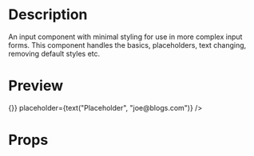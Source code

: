 
<Meta title="Core/CoreInput" component={CoreInput} />

# Description

An input component with minimal styling for use in more complex input forms.
This component handles the basics, placeholders, text changing, removing default styles etc.

# Preview

<Preview>
  <Story name="CoreInput" parameters={{ decorators: [withKnobs] }}>
    <CoreInput
      type={select(
        "Input Type",
        ["email", "number", "password", "search", "tel", "text"],
        "text"
      )}
      onChange={() => {}}
      placeholder={text("Placeholder", "joe@blogs.com")}
    />
  </Story>
</Preview>

# Props

<Props of={CoreInput} />
